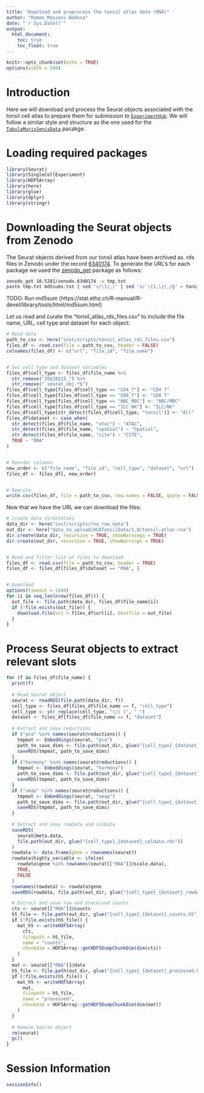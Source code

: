```yaml
---
title: "Download and preprocess the tonsil atlas data (RNA)"
author: "Ramon Massoni-Badosa"
date: "`r Sys.Date()`"
output:
  html_document:
    toc: true
    toc_float: true
---
```


```r
knitr::opts_chunk$set(echo = TRUE)
options(width = 100)
```


# Introduction

Here we will download and process the Seurat objects associated with the tonsil cell atlas to prepare them for submission to [`ExperimentHub`](https://bioconductor.org/packages/release/bioc/html/ExperimentHub.html). We will follow a similar style and structure as the one used for the [`TabulaMurisSenisData`](https://github.com/fmicompbio/TabulaMurisSenisData) pacakge.

# Loading required packages

```r
library(Seurat)
library(SingleCellExperiment)
library(HDF5Array)
library(here)
library(glue)
library(dplyr)
library(stringr)
```


# Downloading the Seurat objects from Zenodo

The Seurat objects derived from our tonsil atlas have been archived as .rds files in Zenodo under the record [6340174](https://zenodo.org/record/6340174). To generate the URL's for each package we used the [zenodo_get](https://github.com/dvolgyes/zenodo_get) package as follows:

```bash
zenodo_get 10.5281/zenodo.6340174 -w tmp.txt
paste tmp.txt md5sums.txt | sed 's/\t/,/' | sed 's/ \{1,\}/,/g' > tonsil_atlas_rds_files.csv
```

TODO: Run md5sum (https://stat.ethz.ch/R-manual/R-devel/library/tools/html/md5sum.html)

Let us read and curate the "tonsil_atlas_rds_files.csv" to include the file name, URL, cell type and dataset for each object:

```r
# Read data
path_to_csv <- here("inst/scripts/tonsil_atlas_rds_files.csv")
files_df <- read.csv(file = path_to_csv, header = FALSE)
colnames(files_df) <- c("url", "file_id", "file_name")


# Set cell type and dataset variables
files_df$cell_type <- files_df$file_name %>%
  str_remove("20220215_") %>%
  str_remove("_seurat_obj.*$")
files_df$cell_type[files_df$cell_type == "CD4_T"] <- "CD4 T"
files_df$cell_type[files_df$cell_type == "CD8_T"] <- "CD8 T"
files_df$cell_type[files_df$cell_type == "NBC_MBC"] <- "NBC/MBC"
files_df$cell_type[files_df$cell_type == "ILC_NK"] <- "ILC/NK"
files_df$cell_type[str_detect(files_df$cell_type, "tonsil")] <- "All"
files_df$dataset <- case_when(
  str_detect(files_df$file_name, "atac") ~ "ATAC",
  str_detect(files_df$file_name, "spatial") ~ "Spatial",
  str_detect(files_df$file_name, "cite") ~ "CITE",
  TRUE ~ "RNA"
)


# Reorder columns
new_order <- c("file_name", "file_id", "cell_type", "dataset", "url")
files_df <- files_df[, new_order]


# Rewrite
write.csv(files_df, file = path_to_csv, row.names = FALSE, quote = FALSE)
```


Now that we have the URL we can download the files:

```r
# Create data directories
data_dir <- here("inst/scripts/rna_raw_data")
out_dir <- here("data_to_upload/HCATonsilData/1.0/tonsil-atlas-rna")
dir.create(data_dir, recursive = TRUE, showWarnings = TRUE)
dir.create(out_dir, recursive = TRUE, showWarnings = TRUE)


# Read and filter list of files to download
files_df <- read.csv(file = path_to_csv, header = TRUE)
files_df <- files_df[files_df$dataset == "RNA", ]


# Downlaod
options(timeout = 1440)
for (i in seq_len(nrow(files_df))) {
  out_file <- file.path(data_dir, files_df$file_name[i])
  if (!file.exists(out_file)) {
    download.file(url = files_df$url[i], destfile = out_file)
  }
}
```


# Process Seurat objects to extract relevant slots

```r
for (f in files_df$file_name) {
  print(f)
  
  # Read Seurat object
  seurat <- readRDS(file.path(data_dir, f))
  cell_type <- files_df[files_df$file_name == f, "cell_type"]
  cell_type <- str_replace(cell_type, "(/| )", "_")
  dataset <- files_df[files_df$file_name == f, "dataset"]
  
  # Extract and save reductions
  if ("pca" %in% names(seurat@reductions)) {
    tmpmat <- Embeddings(seurat, "pca")
    path_to_save_dims <- file.path(out_dir, glue("{cell_type}_{dataset}_pca.rds"))
    saveRDS(tmpmat, path_to_save_dims)
  }
  if ("harmony" %in% names(seurat@reductions)) {
    tmpmat <- Embeddings(seurat, "harmony")
    path_to_save_dims <- file.path(out_dir, glue("{cell_type}_{dataset}_harmony.rds"))
    saveRDS(tmpmat, path_to_save_dims)
  }
  if ("umap" %in% names(seurat@reductions)) {
    tmpmat <- Embeddings(seurat, "umap")
    path_to_save_dims <- file.path(out_dir, glue("{cell_type}_{dataset}_umap.rds"))
    saveRDS(tmpmat, path_to_save_dims)
  }
  
  # Extract and save rowData and colData
  saveRDS(
    seurat@meta.data,
    file.path(out_dir, glue("{cell_type}_{dataset}_coldata.rds"))
  )
  rowdata <- data.frame(gene = rownames(seurat))
  rowdata$highly_variable <- ifelse(
    rowdata$gene %in% rownames(seurat[["RNA"]]@scale.data),
    TRUE,
    FALSE
  )
  rownames(rowdata) <- rowdata$gene
  saveRDS(rowdata, file.path(out_dir, glue("{cell_type}_{dataset}_rowdata.rds")))

  # Extract and save raw and processed counts
  cts <- seurat[["RNA"]]@counts
  h5_file <- file.path(out_dir, glue("{cell_type}_{dataset}_counts.h5"))
  if (!file.exists(h5_file)) {
    mat_h5 <- writeHDF5Array(
      cts,
      filepath = h5_file,
      name = "counts",
      chunkdim = HDF5Array::getHDF5DumpChunkDim(dim(cts))
    )
  }
  mat <- seurat[["RNA"]]@data
  h5_file <- file.path(out_dir, glue("{cell_type}_{dataset}_processed.h5"))
  if (!file.exists(h5_file)) {
    mat_h5 <- writeHDF5Array(
      mat,
      filepath = h5_file,
      name = "processed",
      chunkdim = HDF5Array::getHDF5DumpChunkDim(dim(mat))
    )
  }
  
  # Remove Seurat object
  rm(seurat)
  gc()
}
```



# Session Information

```r
sessionInfo()
```

